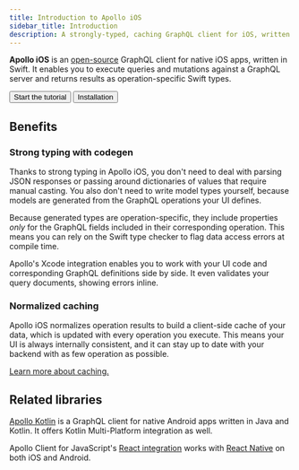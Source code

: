 ```yaml
---
title: Introduction to Apollo iOS
sidebar_title: Introduction
description: A strongly-typed, caching GraphQL client for iOS, written in Swift
---
```



**Apollo iOS** is an [open-source](https://github.com/apollographql/apollo-ios) GraphQL client for native iOS apps, written in Swift. It enables you to execute queries and mutations against a GraphQL server and returns results as operation-specific Swift types.

<p>
  <Button
    colorScheme="indigo"
    to="/ios/tutorial/tutorial-introduction/"
    as={Link}
    style={{
      marginRight: '10px'
    }}
  >
    Start the tutorial
  </Button>
  <Button
    colorScheme="gray"
    to="/ios/installation/"
    as={Link}
  >
    Installation
  </Button>
</p>

## Benefits

### Strong typing with codegen

Thanks to strong typing in Apollo iOS, you don't need to deal with parsing JSON responses or passing around dictionaries of values that require manual casting. You also don't need to write model types yourself, because models are generated from the GraphQL operations your UI defines.

Because generated types are operation-specific, they include properties _only_ for the GraphQL fields included in their corresponding operation. This means you can rely on the Swift type checker to flag data access errors at compile time.

Apollo's Xcode integration enables you to work with your UI code and corresponding GraphQL definitions side by side. It even validates your query documents, showing errors inline.

### Normalized caching

Apollo iOS normalizes operation results to build a client-side cache of your data, which is updated with every operation you execute. This means your UI is always internally consistent, and it can stay up to date with your backend with as few operation as possible.

[Learn more about caching.](./caching/)

## Related libraries

[Apollo Kotlin](/kotlin/) is a GraphQL client for native Android apps written in Java and Kotlin. It offers Kotlin Multi-Platform integration as well.

Apollo Client for JavaScript's [React integration](/react) works with [React Native](https://facebook.github.io/react-native/) on both iOS and Android.
